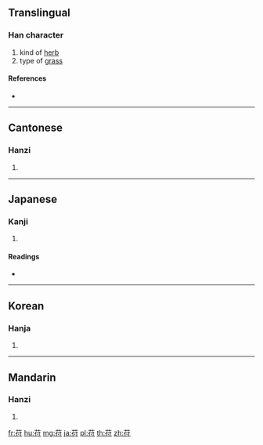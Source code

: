 {{character info/new}}
==Translingual==

===Han character===
{{Han char|rn=140|rad=艸|as=05|sn=11|four=44240|canj=TODI}}

# kind of [[herb]]
# type of [[grass]]

====References====
* {{Han ref|kx=1025.120|dkj=30825|dj=1485.020|hdz=53193.120|uh=82FB|ud=33531|bh=D07B|bd=53371}}

----

==Cantonese==

===Hanzi===
{{yue-hanzi|jyut=|y=fu4}}

# {{defn|lang=yue|sort=艸05}}

----

==Japanese==

===Kanji===
{{ja-kanji|grade=|rs=艸05}}

# {{defn|lang=ja|sort=艸05}}

====Readings====
* {{ja-readings|on=[[ふ]] (fu), [[ほ]] (ho), [[ぶ]] (bu)|kun=[[さや]] (saya), [[あまかわ]] (amakawa)}}

----

==Korean==

===Hanja===
{{ko-hanja|hangeul=부|eumhun=|rv=bu|mr=pu|y=pu}}

# {{defn|lang=ko|sort=艸05}}

----

==Mandarin==

===Hanzi===
{{cmn-hanzi|pin=[[fú]] ([[fu2]]), [[pú]] ([[pu2]])|wg=fu<sup>2</sup>, p'u<sup>2</sup>}}

# {{defn|lang=cmn|sort=艸05}}

[[fr:苻]]
[[hu:苻]]
[[mg:苻]]
[[ja:苻]]
[[pl:苻]]
[[th:苻]]
[[zh:苻]]